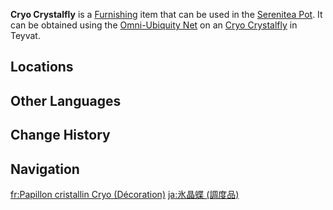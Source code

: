 {{About|the furnishing|the wildlife|Cryo Crystalfly}}
{{Furnishing Infobox
|id             = 369130
|title          = Cryo Crystalfly
|image          = Item Cryo Crystalfly (Furnishing).png
|category       = Animal
|subcategory    = Outdoor Creature
|quality        = 3
|adeptal_energy = 100
|load           = 600
|reduced_load   = 600
|description    = Pure elemental life-forms composed of drifting [[Cryo]] particles, as free and unbound as the butterflies they resemble.<br>A glittering Cryo creature that is the product of rising and condensing elements, and which feeds off the power of Cryo that is scattered amidst the mist and frost.<br>Though it is fragile beyond comparison, it still dances amidst the blizzard. It is completely harmless by itself, but it is also a portent of the descent of snow, which silences all life. Here in the Realm Within, though, they bring a refreshing gust of cool air to any who pass by.
|source1        = Omni-Ubiquity Net
}}
'''Cryo Crystalfly''' is a [[Furnishing]] item that can be used in the [[Serenitea Pot]]. It can be obtained using the [[Omni-Ubiquity Net]] on an [[Cryo Crystalfly]] in Teyvat.

==Locations==
{{Transclude|Cryo Crystalfly|Locations}}

==Other Languages==
{{Other Languages
|Transclude=Cryo Crystalfly
}}

==Change History==
{{Change History|2.3}}

==Navigation==
{{Furnishing Navbox/Living|Animal}}

[[fr:Papillon cristallin Cryo (Décoration)]]
[[ja:氷晶蝶 (調度品)]]